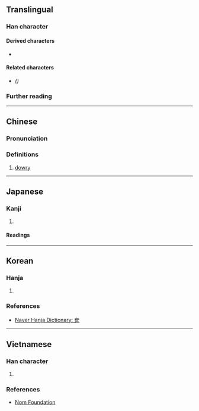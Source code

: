 {{also|匳|奁}}
{{character info}}
==Translingual==

===Han character===
{{Han char|rn=37|rad=大|as=11|sn=14|four=40716|canj=KSRR|ids=⿱大區}}

====Derived characters====
* {{l|mul|[[檶]], [[𢋔]]}}

====Related characters====
* {{l|mul|[[奁]]}} ''({{w|Simplified Chinese}})''

===Further reading===
{{Han ref|kx=0253.220|dkj=05991|dj=0515.190|hdz=10547.120|uh=5969}}

----

==Chinese==
{{zh-forms|s=奁|alt=匲,匳,籢,𡙗,𡚍,𢅸,𢊴,𣫢,𨕏,𨘰}}

===Pronunciation===
{{zh-pron
|m=lián
|c=lim4
|mn=liâm
|mc=y
|oc=y
|cat=n
}}

===Definitions===
{{head|zh|Han character}}

# [[dowry]]

----

==Japanese==

===Kanji===
{{ja-kanji|grade=|rs=大11}}

# {{rfdef|ja|sort=大11}}

====Readings====
{{ja-readings
|on=れん
|kun=くしげ-,はこ-
}}

----

==Korean==

===Hanja===
{{ko-hanja|[[화장]] [[상자]]|렴||염}}

# {{rfdef|ko|sort=大11}}

===References===
* [https://hanja.dict.naver.com/#/entry/ccko/30a464ee3ef54b22be8528f476e60732 Naver Hanja Dictionary: 奩]

----

==Vietnamese==

===Han character===
{{vi-readings|hanviet=liêm|nom=liêm|rs=大11}}

# {{rfdef|vi|sort=大11}}

===References===
* [http://nomfoundation.org/common/nom_details.php?codepoint=5969 Nom Foundation]